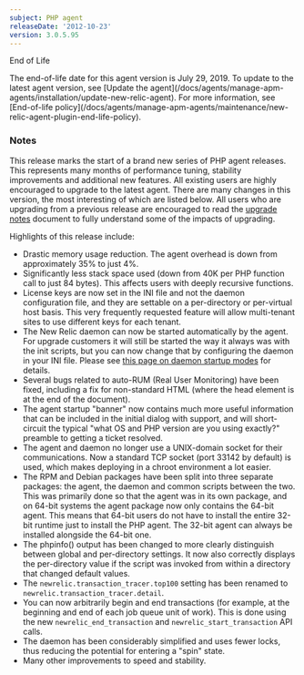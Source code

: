 ```yaml
---
subject: PHP agent
releaseDate: '2012-10-23'
version: 3.0.5.95
---
```


End of Life

<Callout variant="important">
  The end-of-life date for this agent version is July 29, 2019. To update to the latest agent version, see [Update the agent](/docs/agents/manage-apm-agents/installation/update-new-relic-agent). For more information, see [End-of-life policy](/docs/agents/manage-apm-agents/maintenance/new-relic-agent-plugin-end-life-policy).
</Callout>

### Notes

This release marks the start of a brand new series of PHP agent releases. This represents many months of performance tuning, stability improvements and additional new features. All existing users are highly encouraged to upgrade to the latest agent. There are many changes in this version, the most interesting of which are listed below. All users who are upgrading from a previous release are encouraged to read the [upgrade notes](https://newrelic.com/docs/php/upgrading-your-php-agent) document to fully understand some of the impacts of upgrading.

Highlights of this release include:

* Drastic memory usage reduction. The agent overhead is down from approximately 35% to just 4%.
* Significantly less stack space used (down from 40K per PHP function call to just 84 bytes). This affects users with deeply recursive functions.
* License keys are now set in the INI file and not the daemon configuration file, and they are settable on a per-directory or per-virtual host basis. This very frequently requested feature will allow multi-tenant sites to use different keys for each tenant.
* The New Relic daemon can now be started automatically by the agent. For upgrade customers it will still be started the way it always was with the init scripts, but you can now change that by configuring the daemon in your INI file. Please see [this page on daemon startup modes](https://newrelic.com/docs/php/newrelic-daemon-startup-modes) for details.
* Several bugs related to auto-RUM (Real User Monitoring) have been fixed, including a fix for non-standard HTML (where the head element is at the end of the document).
* The agent startup "banner" now contains much more useful information that can be included in the initial dialog with support, and will short-circuit the typical "what OS and PHP version are you using exactly?" preamble to getting a ticket resolved.
* The agent and daemon no longer use a UNIX-domain socket for their communications. Now a standard TCP socket (port 33142 by default) is used, which makes deploying in a chroot environment a lot easier.
* The RPM and Debian packages have been split into three separate packages: the agent, the daemon and common scripts between the two. This was primarily done so that the agent was in its own package, and on 64-bit systems the agent package now only contains the 64-bit agent. This means that 64-bit users do not have to install the entire 32-bit runtime just to install the PHP agent. The 32-bit agent can always be installed alongside the 64-bit one.
* The phpinfo() output has been changed to more clearly distinguish between global and per-directory settings. It now also correctly displays the per-directory value if the script was invoked from within a directory that changed default values.
* The `newrelic.transaction_tracer.top100` setting has been renamed to `newrelic.transaction_tracer.detail`.
* You can now arbitrarily begin and end transactions (for example, at the beginning and end of each job queue unit of work). This is done using the new `newrelic_end_transaction` and `newrelic_start_transaction` API calls.
* The daemon has been considerably simplified and uses fewer locks, thus reducing the potential for entering a "spin" state.
* Many other improvements to speed and stability.

